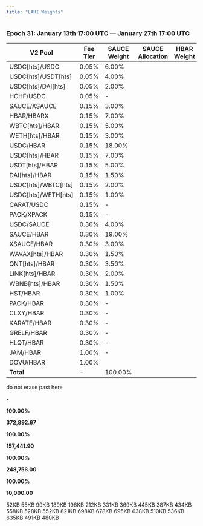 ```yaml
---
title: "LARI Weights"
---
```


### **Epoch 31: January 13th 17:00 UTC — January 27th 17:00 UTC**

| V2 Pool               | Fee Tier | SAUCE Weight | SAUCE Allocation | HBAR Weight | HBAR Allocation | PACK Weight | PACK Allocation |   |
| --------------------- | -------- | ------------ | ---------------- | ----------- | --------------- | ----------- | --------------- | - |
| USDC\[hts]/USDC       | 0.05%    | 6.00%        |                  |             |                 |             |                 |   |
| USDC\[hts]/USDT\[hts] | 0.05%    | 4.00%        |                  |             |                 |             |                 |   |
| USDC\[hts]/DAI\[hts]  | 0.05%    | 2.00%        |                  |             |                 |             |                 |   |
| HCHF/USDC             | 0.05%    | -            |                  |             |                 |             |                 |   |
| SAUCE/XSAUCE          | 0.15%    | 3.00%        |                  |             |                 |             |                 |   |
| HBAR/HBARX            | 0.15%    | 7.00%        |                  |             |                 |             |                 |   |
| WBTC\[hts]/HBAR       | 0.15%    | 5.00%        |                  |             |                 |             |                 |   |
| WETH\[hts]/HBAR       | 0.15%    | 3.00%        |                  |             |                 |             |                 |   |
| USDC/HBAR             | 0.15%    | 18.00%       |                  |             |                 |             |                 |   |
| USDC\[hts]/HBAR       | 0.15%    | 7.00%        |                  |             |                 |             |                 |   |
| USDT\[hts]/HBAR       | 0.15%    | 5.00%        |                  |             |                 |             |                 |   |
| DAI\[hts]/HBAR        | 0.15%    | 1.50%        |                  |             |                 |             |                 |   |
| USDC\[hts]/WBTC\[hts] | 0.15%    | 2.00%        |                  |             |                 |             |                 |   |
| USDC\[hts]/WETH\[hts] | 0.15%    | 1.00%        |                  |             |                 |             |                 |   |
| CARAT/USDC            | 0.15%    | -            |                  |             |                 |             |                 |   |
| PACK/XPACK            | 0.15%    | -            |                  |             |                 |             |                 |   |
| USDC/SAUCE            | 0.30%    | 4.00%        |                  |             |                 |             |                 |   |
| SAUCE/HBAR            | 0.30%    | 19.00%       |                  |             |                 |             |                 |   |
| XSAUCE/HBAR           | 0.30%    | 3.00%        |                  |             |                 |             |                 |   |
| WAVAX\[hts]/HBAR      | 0.30%    | 1.50%        |                  |             |                 |             |                 |   |
| QNT\[hts]/HBAR        | 0.30%    | 3.50%        |                  |             |                 |             |                 |   |
| LINK\[hts]/HBAR       | 0.30%    | 2.00%        |                  |             |                 |             |                 |   |
| WBNB\[hts]/HBAR       | 0.30%    | 1.50%        |                  |             |                 |             |                 |   |
| HST/HBAR              | 0.30%    | 1.00%        |                  |             |                 |             |                 |   |
| PACK/HBAR             | 0.30%    | -            |                  |             |                 |             |                 |   |
| CLXY/HBAR             | 0.30%    | -            |                  |             |                 |             |                 |   |
| KARATE/HBAR           | 0.30%    | -            |                  |             |                 |             |                 |   |
| GRELF/HBAR            | 0.30%    | -            |                  |             |                 |             |                 |   |
| HLQT/HBAR             | 0.30%    | -            |                  |             |                 |             |                 |   |
| JAM/HBAR              | 1.00%    | -            |                  |             |                 |             |                 |   |
| DOVU/HBAR             | 1.00%    |              |                  |             |                 |             |                 |   |
| **Total**             | -        | 100.00%      |                  |             |                 |             |                 |   |

do not erase past here

**-**

**100.00%**

**372,892.67**

**100.00%**

**157,441.90**

**100.00%**

**248,756.00**

**100.00%**

**10,000.00**

<Card title="Epoch 1 Airdrop Results" icon="paperclip" horizontal={true} href="https://1058806683-files.gitbook.io/~/files/v0/b/gitbook-x-prod.appspot.com/o/spaces%2F5hXF6kx1TaOoCMAhLCv3%2Fuploads%2FoYfZP5Wh9aqO6pgdn3hL%2FEpoch_1_Airdrop_Results.csv?alt=media&token=b3f1508f-e2f1-4115-a2cc-521ddacd4cc9">
  52KB
</Card>

<Card title="Epoch 2 Airdrop Results" icon="paperclip" horizontal={true} href="https://1058806683-files.gitbook.io/~/files/v0/b/gitbook-x-prod.appspot.com/o/spaces%2F5hXF6kx1TaOoCMAhLCv3%2Fuploads%2Fvb6nNm6dCoWznsheQaiT%2FEpoch_2_Airdrop_Results.csv?alt=media\&token=71f5b02e-ff2c-4846-b8bf-101b505cd2b0">
  55KB
</Card>

<Card title="Epoch 3 Airdrop Results" icon="paperclip" horizontal={true} href="https://1058806683-files.gitbook.io/~/files/v0/b/gitbook-x-prod.appspot.com/o/spaces%2F5hXF6kx1TaOoCMAhLCv3%2Fuploads%2FILlgU3UXK4AqN5FNeeb4%2FEpoch_3_Airdrop_Results.csv?alt=media\&token=934a8e2e-1218-44f6-aa99-3303363e0c4c">
  99KB
</Card>

<Card title="Epoch 4 Airdrop Results" icon="paperclip" horizontal={true} href="https://1058806683-files.gitbook.io/~/files/v0/b/gitbook-x-prod.appspot.com/o/spaces%2F5hXF6kx1TaOoCMAhLCv3%2Fuploads%2FKUTdC3Opk9K5ud45RQmJ%2FEpoch_4_Airdrop_Results.csv?alt=media\&token=6ba712db-e03a-4c8f-b8b4-78395ccacfde">
  189KB
</Card>

<Card title="Epoch 5 Airdrop Results" icon="paperclip" horizontal={true} href="https://1058806683-files.gitbook.io/~/files/v0/b/gitbook-x-prod.appspot.com/o/spaces%2F5hXF6kx1TaOoCMAhLCv3%2Fuploads%2F4etoExAmuvB1gOkuuzNI%2FEpoch_5_Airdrop_Results.csv?alt=media\&token=881ce559-c832-49bb-b5dc-5f5df1feaeb8">
  196KB
</Card>

<Card title="Epoch 6 Airdrop Results" icon="paperclip" horizontal={true} href="https://1058806683-files.gitbook.io/~/files/v0/b/gitbook-x-prod.appspot.com/o/spaces%2F5hXF6kx1TaOoCMAhLCv3%2Fuploads%2FdY3L8O7ieldcFLwwuD18%2FEpoch_6_Airdrop_Results.csv?alt=media\&token=00a4bd86-446e-432b-900d-b81615524ba6">
  212KB
</Card>

<Card title="Epoch 7 Airdrop Results" icon="paperclip" horizontal={true} href="https://1058806683-files.gitbook.io/~/files/v0/b/gitbook-x-prod.appspot.com/o/spaces%2F5hXF6kx1TaOoCMAhLCv3%2Fuploads%2FnVWz3196HEUhTSvyqOqu%2FEpoch_7_Airdrop_Results.csv?alt=media\&token=d402e680-e429-4f90-afb4-6713051dc070">
  331KB
</Card>

<Card title="Epoch 8 Airdrop Results" icon="paperclip" horizontal={true} href="https://1058806683-files.gitbook.io/~/files/v0/b/gitbook-x-prod.appspot.com/o/spaces%2F5hXF6kx1TaOoCMAhLCv3%2Fuploads%2FWzK8jBz9OTDN50Zl1FkD%2FEpoch_8_Airdrop_Results.csv?alt=media\&token=a74304a6-9bfe-4928-9875-c0011013bc57">
  369KB
</Card>

<Card title="Epoch 9 Airdrop Results" icon="paperclip" horizontal={true} href="https://1058806683-files.gitbook.io/~/files/v0/b/gitbook-x-prod.appspot.com/o/spaces%2F5hXF6kx1TaOoCMAhLCv3%2Fuploads%2FdSSi7Gsz9E7n9agZxddp%2FEpoch_9_Airdrop_Results.csv?alt=media\&token=6c8888be-3b28-4343-9d09-6cb0439b376c">
  445KB
</Card>

<Card title="Epoch 10 Airdrop Results" icon="paperclip" horizontal={true} href="https://1058806683-files.gitbook.io/~/files/v0/b/gitbook-x-prod.appspot.com/o/spaces%2F5hXF6kx1TaOoCMAhLCv3%2Fuploads%2FJQsoT2MfabM6yJOKUl6w%2FEpoch_10_Airdrop_Results.csv?alt=media\&token=fa4a223b-dbdb-4194-b91c-ef9a763a7525">
  387KB
</Card>

<Card title="Epoch 11 Airdrop Results" icon="paperclip" horizontal={true} href="https://1058806683-files.gitbook.io/~/files/v0/b/gitbook-x-prod.appspot.com/o/spaces%2F5hXF6kx1TaOoCMAhLCv3%2Fuploads%2FKDGJ6m7DSt2oU1zgrUiD%2FEpoch_11_Airdrop_Results.csv?alt=media\&token=0a70b571-5b25-4cda-8045-c7b5b5dfc135">
  434KB
</Card>

<Card title="Epoch 12 Airdrop Results" icon="paperclip" horizontal={true} href="https://1058806683-files.gitbook.io/~/files/v0/b/gitbook-x-prod.appspot.com/o/spaces%2F5hXF6kx1TaOoCMAhLCv3%2Fuploads%2Fyhf6G9uUUlYCqcTPgQaR%2FEpoch_12_Airdrop_Results.csv?alt=media\&token=5b743b00-9066-48dd-b463-8967903c6720">
  558KB
</Card>

<Card title="Epoch 13 Airdrop Results" icon="paperclip" horizontal={true} href="https://1058806683-files.gitbook.io/~/files/v0/b/gitbook-x-prod.appspot.com/o/spaces%2F5hXF6kx1TaOoCMAhLCv3%2Fuploads%2FAXIuYLrdeVzCRdAagJnz%2FEpoch_13_Airdrop_Results.csv?alt=media\&token=a0b65b0d-d6d2-4221-9ea0-9343e6fa3e62">
  528KB
</Card>

<Card title="Epoch 14 Airdrop Results" icon="paperclip" horizontal={true} href="https://1058806683-files.gitbook.io/~/files/v0/b/gitbook-x-prod.appspot.com/o/spaces%2F5hXF6kx1TaOoCMAhLCv3%2Fuploads%2FHuNucJ1TsVK1KL8Ie0x1%2FEpoch_14_Airdrop_Results.csv?alt=media\&token=4562c01d-2ee3-400a-90fb-3c4d4415bc84">
  552KB
</Card>

<Card title="Epoch 15 Airdrop Results" icon="paperclip" horizontal={true} href="https://1058806683-files.gitbook.io/~/files/v0/b/gitbook-x-prod.appspot.com/o/spaces%2F5hXF6kx1TaOoCMAhLCv3%2Fuploads%2F8bj8w8NLtaJKQ4tqjpBt%2FEpoch_15_Airdrop_Results.csv?alt=media\&token=65147ac6-7c1c-4e6f-9e37-9aac3751622a">
  821KB
</Card>

<Card title="Epoch 16 Airdrop Results" icon="paperclip" horizontal={true} href="https://1058806683-files.gitbook.io/~/files/v0/b/gitbook-x-prod.appspot.com/o/spaces%2F5hXF6kx1TaOoCMAhLCv3%2Fuploads%2FGmO5SiOGDmgw7sUOp7SD%2FEpoch_16_Airdrop_Results.csv?alt=media\&token=54dad5dd-2af6-459b-982f-c4cc754a2c9e">
  698KB
</Card>

<Card title="Epoch 17 Airdrop Results" icon="paperclip" horizontal={true} href="https://1058806683-files.gitbook.io/~/files/v0/b/gitbook-x-prod.appspot.com/o/spaces%2F5hXF6kx1TaOoCMAhLCv3%2Fuploads%2FUpIcMDyBFIkBWOPVog5U%2FEpoch_17_Airdrop_Results.csv?alt=media\&token=dffe57dd-ce6f-42f0-ba40-c2e6865eedb4">
  678KB
</Card>

<Card title="Epoch 18 Airdrop Results" icon="paperclip" horizontal={true} href="https://1058806683-files.gitbook.io/~/files/v0/b/gitbook-x-prod.appspot.com/o/spaces%2F5hXF6kx1TaOoCMAhLCv3%2Fuploads%2FvREgEa6e2K7jeIH40GYf%2FEpoch_18_Airdrop_Results.csv?alt=media\&token=cd5596bf-449b-45d4-bc79-a3dac35e0330">
  695KB
</Card>

<Card title="Epoch 19 Airdrop Results" icon="paperclip" horizontal={true} href="https://1058806683-files.gitbook.io/~/files/v0/b/gitbook-x-prod.appspot.com/o/spaces%2F5hXF6kx1TaOoCMAhLCv3%2Fuploads%2Fw4tPYrrlopkvECS80gyN%2FEpoch_19_Airdrop_Results.csv?alt=media\&token=61978cf0-1a34-4f6f-b991-0438cd013cdb">
  638KB
</Card>

<Card title="Epoch 20 Airdrop Results" icon="paperclip" horizontal={true} href="https://1058806683-files.gitbook.io/~/files/v0/b/gitbook-x-prod.appspot.com/o/spaces%2F5hXF6kx1TaOoCMAhLCv3%2Fuploads%2FPTZlSoSPyYNcnjieLWRB%2FEpoch_20_Airdrop_Results.csv?alt=media\&token=21e13966-99eb-4154-8208-7f3e965527a5">
  510KB
</Card>

<Card title="Epoch 21 Airdrop Results" icon="paperclip" horizontal={true} href="https://1058806683-files.gitbook.io/~/files/v0/b/gitbook-x-prod.appspot.com/o/spaces%2F5hXF6kx1TaOoCMAhLCv3%2Fuploads%2FijMNe2i46bIPFFzeJznP%2FEpoch_21_Airdrop_Results.csv?alt=media\&token=74f84b78-0c73-47fb-aac2-8c8c6897f261">
  536KB
</Card>

<Card title="Epoch 22 Airdrop Results" icon="paperclip" horizontal={true} href="https://1058806683-files.gitbook.io/~/files/v0/b/gitbook-x-prod.appspot.com/o/spaces%2F5hXF6kx1TaOoCMAhLCv3%2Fuploads%2FH8yjnGCjRoRWotFlK5g5%2FEpoch_22_Airdrop_Results.csv?alt=media\&token=8a92ebd4-eca4-4fc6-be35-574fb981acf6">
  635KB
</Card>

<Card title="Epoch 23 Airdrop Results" icon="paperclip" horizontal={true} href="https://1058806683-files.gitbook.io/~/files/v0/b/gitbook-x-prod.appspot.com/o/spaces%2F5hXF6kx1TaOoCMAhLCv3%2Fuploads%2FJgjZrrvsMukqLyVwUdPC%2FEpoch_23_Airdrop_Results.csv?alt=media\&token=794893db-4204-4275-86ab-4a1766bea5d3">
  491KB
</Card>

<Card title="Epoch 24 Airdrop Results" icon="paperclip" horizontal={true} href="https://1058806683-files.gitbook.io/~/files/v0/b/gitbook-x-prod.appspot.com/o/spaces%2F5hXF6kx1TaOoCMAhLCv3%2Fuploads%2FLE1AvdPqiUlRSERmajws%2FEpoch_24_Airdrop_Results.csv?alt=media\&token=9624e484-9746-4ad8-aa25-cf8802b6a137">
  480KB
</Card>